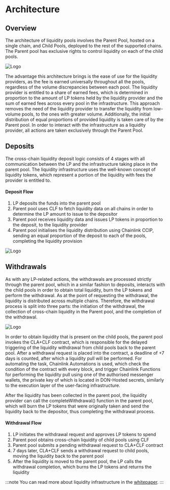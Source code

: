 # Architecture

## Overview
The architecture of liquidity pools involves the Parent Pool, hosted on a single chain, and Child Pools, deployed to the rest of the supported chains. The Parent pool has exclusive rights to control liquidity on each of the child pools.

![Logo](/pool-architecture.jpg)

The advantage this architecture brings is the ease of use for the liquidity providers, as the fee is earned universally throughout all the pools, regardless of the volume discrepancies between each pool. The liquidity provider is entitled to a share of earned fees, which is determined in proportion to the amount of LP tokens held by the liquidity provider and the sum of earned fees across every pool in the infrastructure. This approach removes the need of the liquidity provider to transfer the liquidity from low-volume pools, to the ones with greater volume. Additionally, the initial distribution of equal proportions of provided liquidity is taken care of by the Parent pool. In order to interact with the infrastructure as a liquidity provider, all actions are taken exclusively through the Parent Pool.

## Deposits
The cross-chain liquidity deposit logic consists of 4 stages with all communication between the LP and the infrastructure taking place in the parent pool. The liquidity infrastructure uses the well-known concept of liquidity tokens, which represent a portion of the liquidity with fees the provider is entitled to.

#### Deposit Flow
1. LP deposits the funds into the parent pool
2. Parent pool uses CLF to fetch liquidity data on all chains in order to determine the LP amount to issue to the depositor
3. Parent pool receives liquidity data and issues LP tokens in proportion to the deposit, to the liquidity provider
4. Parent pool initialises the liquidity distribution using Chainlink CCIP, sending an equal proportion of the deposit to each of the pools, completing the liquidity provision

![Logo](/pool-deposit.jpg)

## Withdrawals

As with any LP-related actions, the withdrawals are processed strictly through the parent pool, which in a similar fashion to deposits, interacts with the child pools in order to obtain total liquidity, burn the LP tokens and perform the withdrawal. As at the point of requesting the withdrawal, the liquidity is distributed across multiple chains. Therefore, the withdrawal process is split into three parts: the initiation of the withdrawal, the collection of cross-chain liquidity in the Parent pool, and the completion of the withdrawal.

![Logo](/pool-withdrawal.jpg)

In order to obtain liquidity that is present on the child pools, the parent pool invokes the CLA+CLF contract, which is responsible for the delayed triggering of the liquidity withdrawal from child pools back to the parent pool. After a withdrawal request is placed into the contract, a deadline of +7 days is counted, after which a liquidity pull will be performed. For automating the task, Chainlink Automations is used, which check the condition of the contract with every block, and trigger Chainlink Functions for performing the liquidity pull using one of the authorised messenger wallets, the private key of which is located in DON-Hosted secrets, similarly to the execution layer of the user-facing infrastructure.

After the liquidity has been collected in the parent pool, the liquidity provider can call the completeWithdrawal() function in the parent pool, which will burn the LP tokens that were originally taken and send the liquidity back to the depositor, thus completing the withdrawal process.

#### Withdrawal Flow
1. LP initiates the withdrawal request and approves LP tokens to spend
2. Parent pool obtains cross-chain liquidity of child pools using CLF
3. Parent pool submits a pending withdrawal request to CLA+CLF contract
3. 7 days later, CLA+CLF sends a withdrawal request to child pools, moving the liquidity back to the parent pool
4. After the liquidity is moved to the parent pool, the LP calls the withdrawal completion, which burns the LP tokens and returns the liquidity

:::note
You can read more about liquidity infrastructure in the [whitepaper](https://www.concero.io/whitepaper.pdf).
:::
